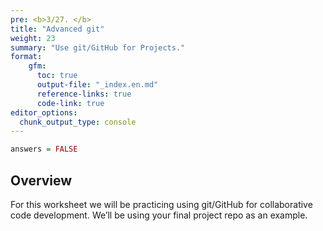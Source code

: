 ```yaml
---
pre: <b>3/27. </b>
title: "Advanced git"
weight: 23
summary: "Use git/GitHub for Projects."
format:
    gfm:
      toc: true
      output-file: "_index.en.md"
      reference-links: true
      code-link: true
editor_options: 
  chunk_output_type: console
---
```


```r
answers = FALSE
```

## Overview

For this worksheet we will be practicing using git/GitHub for collaborative code development. We'll be using your final project repo as an example. 